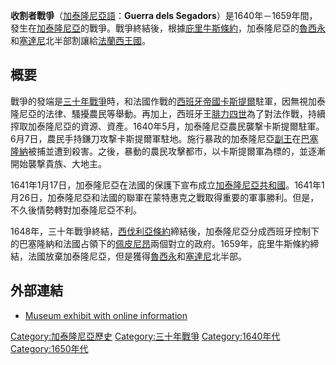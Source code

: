 {{Infobox Military Conflict
|conflict=收割者戰爭
|partof= 
|image=[[file:Batalla_de_Montjuïc_de_1641.jpg|300px]]
|caption=蒙特惠克之戰
|date=1640年 - 1659年
|place=[[加泰隆尼亞|加泰隆尼亞]]
|result=被鎮壓，[[庇里牛斯條約|庇里牛斯條約]]
|combatant1={{flagicon|Catalonia|1641}} [[加泰隆尼亞|加泰隆尼亞]]<br>{{flagicon|Kingdom of France}} [[法蘭西王國|法蘭西王國]]
|combatant2={{flagicon|Spain|1506}} [[西班牙帝國|西班牙帝國]]
}}
{{Campaignbox 法西戰爭}}

'''收割者戰爭'''（[[加泰隆尼亞語|加泰隆尼亞語]]：'''Guerra dels Segadors'''）是1640年－1659年間，發生在[[加泰隆尼亞|加泰隆尼亞]]的戰爭。戰爭終結後，根據[[庇里牛斯條約|庇里牛斯條約]]，加泰隆尼亞的[[魯西永|魯西永]]和[[塞達尼|塞達尼]]北半部割讓給[[法蘭西王國|法蘭西王國]]。

==概要==
戰爭的發端是[[三十年戰爭|三十年戰爭]]時，和法國作戰的[[西班牙帝國|西班牙帝國]][[卡斯提爾|卡斯提爾]]駐軍，因無視加泰隆尼亞的法律、騷擾農民等舉動。再加上，西班牙王[[腓力四世_(西班牙)|腓力四世]]為了對法作戰，持續搾取加泰隆尼亞的資源、資產。1640年5月，加泰隆尼亞農民襲撃卡斯提爾駐軍。6月7日，農民手持鎌刀攻撃卡斯提爾軍駐地。施行暴政的加泰隆尼亞[[总督_(殖民地官职)|副王]]在[[巴塞隆納|巴塞隆納]]被捕並遭到殺害。之後，暴動的農民攻擊都市，以卡斯提爾軍為標的，並逐漸開始襲撃貴族、大地主。

1641年1月17日，加泰隆尼亞在法國的保護下宣布成立[[加泰隆尼亞共和國_(1641年)|加泰隆尼亞共和國]]。1641年1月26日，加泰隆尼亞和法國的聯軍在蒙特惠克之戰取得重要的軍事勝利。但是，不久後情勢轉對加泰隆尼亞不利。

1648年，三十年戰爭終結，[[西伐利亞條約|西伐利亞條約]]締結後，加泰隆尼亞分成西班牙控制下的巴塞隆納和法國占領下的[[佩皮尼昂|佩皮尼昂]]兩個對立的政府。1659年，庇里牛斯條約締結，法國放棄加泰隆尼亞，但是獲得[[魯西永|魯西永]]和[[塞達尼|塞達尼]]北半部。

== 外部連結 ==
* [http://www.en.mhcat.net/oferta_museal/exposici_permanent/a_la_perif_ria_de_l_imperi/la_guerra_dels_segadors?PHPSESSID=442bc0e873f912cb912a771b53f97836 Museum exhibit with online information] {{Wayback|url=http://www.en.mhcat.net/oferta_museal/exposici_permanent/a_la_perif_ria_de_l_imperi/la_guerra_dels_segadors?PHPSESSID=442bc0e873f912cb912a771b53f97836 |date=20081123064919 }}

[[Category:加泰隆尼亞歷史|Category:加泰隆尼亞歷史]]
[[Category:三十年戰爭|Category:三十年戰爭]]
[[Category:1640年代|Category:1640年代]]
[[Category:1650年代|Category:1650年代]]